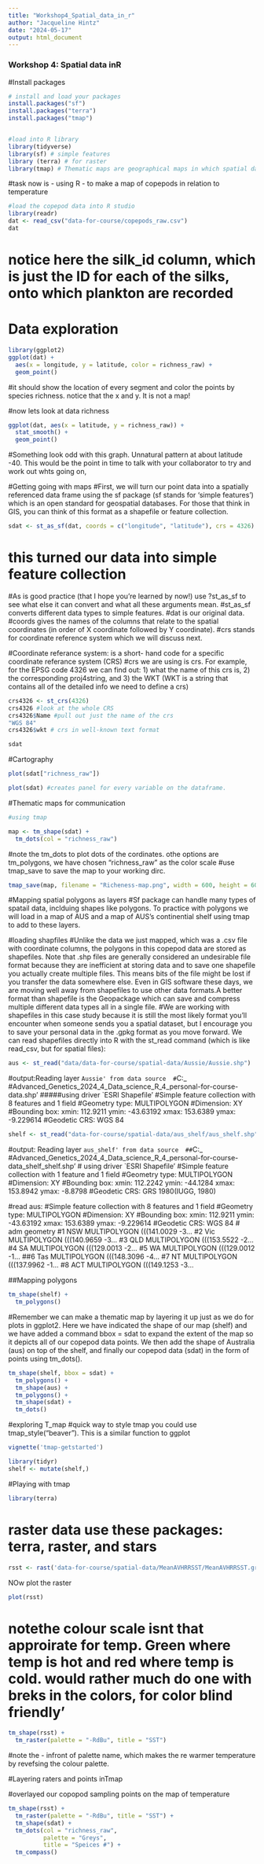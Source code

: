```yaml
---
title: "Workshop4_Spatial_data_in_r"
author: "Jacqueline Hintz"
date: "2024-05-17"
output: html_document
---
```


### Workshop 4: Spatial data inR

#Install packages

```r
# install and load your packages
install.packages("sf") 
install.packages("terra")
install.packages("tmap")


#load into R library
library(tidyverse)
library(sf) # simple features
library (terra) # for raster
library(tmap) # Thematic maps are geographical maps in which spatial data distributions are visualized

```

#task now is - using R - to make a map of copepods in relation to temperature
```r
#load the copepod data into R studio
library(readr)
dat <- read_csv("data-for-course/copepods_raw.csv")
dat
```

# notice here the  silk_id column, which is just the ID for each of the silks, onto which plankton are recorded

# Data exploration
```r
library(ggplot2)
ggplot(dat) + 
  aes(x = longitude, y = latitude, color = richness_raw) +
  geom_point()
```

#it should show the location of every segment and color the points by species richness. notice that the x and y. It is not a map!

#now lets look at data richness
```r
ggplot(dat, aes(x = latitude, y = richness_raw)) + 
  stat_smooth() + 
  geom_point()
```

#Something look odd with this graph. Unnatural pattern at about latitude -40. This would be the point in time to talk with your collaborator to try and work out whts going on,

#Getting going with maps
#First, we will turn our point data into a spatially referenced data frame using the sf package (sf stands for ‘simple features’) which is an open standard for geospatial databases. For those that think in GIS, you can think of this format as a shapefile or feature collection.

```r
sdat <- st_as_sf(dat, coords = c("longitude", "latitude"), crs = 4326)
```

# this turned our data into simple feature collection
#As is good practice (that I hope you’re learned by now!) use ?st_as_sf to see what else it can convert and what all these arguments mean.
#st_as_sf converts different data types to simple features. 
#dat is our original data. 
#coords gives the names of the columns that relate to the spatial coordinates (in order of X coordinate followed by Y coordinate).
#crs stands for coordinate reference system which we will discuss next.


#Coordinate referance system: is a short- hand code for a specific coordinate referance system (CRS)
#crs we are using is crs.  For example, for the EPSG code 4326 we can find out: 1) what the name of this crs is, 2) the corresponding proj4string, and 3) the WKT (WKT is a string that contains all of the detailed info we need to define a crs)

```r
crs4326 <- st_crs(4326)
crs4326 #look at the whole CRS
crs4326$Name #pull out just the name of the crs
"WGS 84"
crs4326$wkt # crs in well-known text format
```


```r
sdat
```

#Cartography
```r
plot(sdat["richness_raw"])
```



```r
plot(sdat) #creates panel for every variable on the dataframe.
```


#Thematic maps for communication

```r
#using tmap

map <- tm_shape(sdat) +
  tm_dots(col = "richness_raw")
```

#note the tm_dots to plot dots of the cordinates. othe options are tm_polygons, we have chosen "richness_raw" as the color scale 
#use tmap_save to save the map to your working dirc. 

```r
tmap_save(map, filename = "Richeness-map.png", width = 600, height = 600)
```

#Mapping spatial polygons as layers
#Sf package can handle many types of spatail data, inclduing shapes like polygons. To practice with polygons we will load in a map of AUS and a map of AUS's continential shelf using tmap to add to these layers.

#loading shapfiles
#Unlike the data we just mapped, which was a .csv file with coordinate columns, the polygons in this copepod data are stored as shapefiles. Note that .shp files are generally considered an undesirable file format because they are inefficient at storing data and to save one shapefile you actually create multiple files. This means bits of the file might be lost if you transfer the data somewhere else. Even in GIS software these days, we are moving well away from shapefiles to use other data formats.A better format than shapefile is the Geopackage which can save and compress multiple different data types all in a single file.
#We are working with shapefiles in this case study because it is still the most likely format you’ll encounter when someone sends you a spatial dataset, but I encourage you to save your personal data in the .gpkg format as you move forward. We can read shapefiles directly into R with the st_read command (which is like read_csv, but for spatial files):

```r
aus <- st_read("data/data-for-course/spatial-data/Aussie/Aussie.shp")
```

#output:Reading layer `Aussie' from data source 
#`C:\Users\jacqu\OneDrive\Documents\BC5101_ #Advanced_Genetics_2024\Module_4_Data_science_R\Mod_4_personal\data\data-for-course\spatial-data\Aussie\Aussie.shp' 
#####using driver `ESRI Shapefile'
#Simple feature collection with 8 features and 1 field
#Geometry type: MULTIPOLYGON
#Dimension:     XY
#Bounding box:  xmin: 112.9211 ymin: -43.63192 xmax: 153.6389 ymax: -9.229614
#Geodetic CRS:  WGS 84

```r
shelf <- st_read("data-for-course/spatial-data/aus_shelf/aus_shelf.shp")
```
#output: Reading layer `aus_shelf' from data source 
##`C:\Users\jacqu\OneDrive\Documents\BC5101_ #Advanced_Genetics_2024\Module_4_Data_science_R\Mod_4_personal\data-for-course\spatial-data\aus_shelf\aus_shelf.shp' 
#  using driver `ESRI Shapefile'
#Simple feature collection with 1 feature and 1 field
#Geometry type: MULTIPOLYGON
#Dimension:     XY
#Bounding box:  xmin: 112.2242 ymin: -44.1284 xmax: 153.8942 ymax: -8.8798
#Geodetic CRS:  GRS 1980(IUGG, 1980)

#read aus: 
#Simple feature collection with 8 features and 1 field
#Geometry type: MULTIPOLYGON
#Dimension:     XY
#Bounding box:  xmin: 112.9211 ymin: -43.63192 xmax: 153.6389 ymax: -9.229614
#Geodetic CRS:  WGS 84
#  adm                       geometry
#1 NSW MULTIPOLYGON (((141.0029 -3...
#2 Vic MULTIPOLYGON (((140.9659 -3...
#3 QLD MULTIPOLYGON (((153.5522 -2...
#4  SA MULTIPOLYGON (((129.0013 -2...
#5  WA MULTIPOLYGON (((129.0012 -1...
##6 Tas MULTIPOLYGON (((148.3096 -4...
#7  NT MULTIPOLYGON (((137.9962 -1...
#8 ACT MULTIPOLYGON (((149.1253 -3...



##Mapping polygons

```r
tm_shape(shelf) +
  tm_polygons()
```
#Remember we can make a thematic map by layering it up just as we do for plots in ggplot2. Here we have indicated the shape of our map (shelf) and we have added a command bbox = sdat to expand the extent of the map so it depicts all of our copepod data points. We then add the shape of Australia (aus) on top of the shelf, and finally our copepod data (sdat) in the form of points using tm_dots().

```r
tm_shape(shelf, bbox = sdat) +
  tm_polygons() +
  tm_shape(aus) +
  tm_polygons() +
  tm_shape(sdat) +
  tm_dots()
```

#exploring T_map
#quick way to style tmap you could use tmap_style("beaver"). This is a similar function to ggplot


```r
vignette('tmap-getstarted')
```





```r
library(tidyr)
shelf <- mutate(shelf,)
```


#Playing with tmap

```r
library(terra)
```
# raster data use these packages: terra, raster, and stars
```r
rsst <- rast('data-for-course/spatial-data/MeanAVHRRSST/MeanAVHRRSST.grd')
```

NOw plot the raster
```r
plot(rsst)
```
# notethe colour scale isnt that approirate for temp. Green where temp is hot and red where temp is cold. would rather much do one with breks in the colors, for color blind friendly'

```r
tm_shape(rsst) +
  tm_raster(palette = "-RdBu", title = "SST")
```

#note the - infront of palette name, which makes the re warmer temperature by revefsing the colour palette.

#Layering raters and points inTmap

#overlayed our copopod sampling points on the map of temperature
```r
tm_shape(rsst) +
  tm_raster(palette = "-RdBu", title = "SST") +
  tm_shape(sdat) +
  tm_dots(col = "richness_raw", 
          palette = "Greys",
          title = "Speices #") +
  tm_compass()
```


















